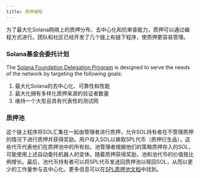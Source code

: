 ```yaml
---
title: 质押编程
---
```


为了最大化Solana网络上的质押分布、去中心化和抗审查能力，质押可以通过编程方式进行。团队和社区已经开发了几个链上和链下程序，使质押更容易管理。

### Solana基金会委托计划

The
[Solana Foundation Delegation Program](https://solana.org/delegation-program) is
designed to serve the needs of the network by targeting the following goals:

1. 最大化Solana的去中心化、可靠性和性能
2. 最大化拥有多样化质押来源的验证者数量
3. 维持一个大型且具有代表性的测试网

### 质押池

这个链上程序将SOL汇集在一起由管理者进行质押，允许SOL持有者在不管理质押的情况下进行质押并获得奖励。用户存入SOL以换取SPL代币（质押衍生品），这些代币代表他们在质押池中的所有权。池管理者根据他们的策略质押存入的SOL，可能使用上述自动委托机器人的变体。随着质押获得奖励，池和池代币的价值按比例增长。最后，池代币持有者可以将SPL代币发送回质押池以赎回SOL，从而以更少的工作量参与去中心化。更多信息可以在[SPL质押池文档](https://spl.solana.com/stake-pool)中找到。
